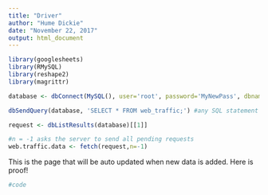 ```yaml
---
title: "Driver"
author: "Hume Dickie"
date: "November 22, 2017"
output: html_document
---
```


```r
library(googlesheets)
library(RMySQL)
library(reshape2)
library(magrittr)
```

```r
database <- dbConnect(MySQL(), user='root', password='MyNewPass', dbname='senior_project', host='localhost')

dbSendQuery(database, 'SELECT * FROM web_traffic;') #any SQL statement works here!

request <- dbListResults(database)[[1]]

#n = -1 asks the server to send all pending requests
web.traffic.data <- fetch(request,n=-1)
```

This is the page that will be auto updated when new data is added. Here is proof!

```r
#code
```